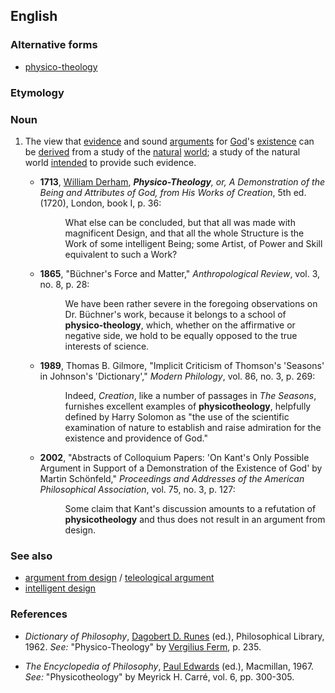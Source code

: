 ==English==

===Alternative forms===
* [[physico-theology]]

===Etymology===
{{prefix|en|physico|theology}}

===Noun===
{{en-noun|~}}

# {{lb|en|philosophy|theology|dated}} The view that [[evidence]] and sound [[argument]]s for [[God]]'s [[existence]] can be [[derive]]d from a study of the [[natural]] [[world]]; a study of the natural world [[intend]]ed to provide such evidence.
#* '''1713''', [[w:William_Derham|William Derham]], '''''Physico-Theology''', or, A Demonstration of the Being and Attributes of God, from His Works of Creation'', 5th ed. (1720), London, book I, p. 36:
#*: What else can be concluded, but that all was made with magnificent Design, and that all the whole Structure is the Work of some intelligent Being; some Artist, of Power and Skill equivalent to such a Work?
#* '''1865''', "Büchner's Force and Matter," ''Anthropological Review'', vol. 3, no. 8, p. 28:
#*: We have been rather severe in the foregoing observations on Dr. Büchner's work, because it belongs to a school of '''physico-theology''', which, whether on the affirmative or negative side, we hold to be equally opposed to the true interests of science.
#* '''1989''', Thomas B. Gilmore, "Implicit Criticism of Thomson's 'Seasons' in Johnson's 'Dictionary'," ''Modern Philology'', vol. 86, no. 3, p. 269:
#*: Indeed, ''Creation'', like a number of passages in ''The Seasons'', furnishes excellent examples of '''physicotheology''', helpfully defined by Harry Solomon as "the use of the scientific examination of nature to establish and raise admiration for the existence and providence of God."
#* '''2002''', "Abstracts of Colloquium Papers: 'On Kant's Only Possible Argument in Support of a Demonstration of the Existence of God' by Martin Schönfeld," ''Proceedings and Addresses of the American Philosophical Association'', vol. 75, no. 3, p. 127:
#*: Some claim that Kant's discussion amounts to a refutation of '''physicotheology''' and thus does not result in an argument from design.

===See also===
* [[argument from design]] / [[teleological argument]]
* [[intelligent design]]

===References===
* ''Dictionary of Philosophy'', [[w:Dagobert D. Runes|Dagobert D. Runes]] (ed.), Philosophical Library, 1962. ''See:'' "Physico-Theology" by [[w:Vergilius Ferm|Vergilius Ferm]], p. 235.

* ''The Encyclopedia of Philosophy'', [[w:Paul Edwards (philosopher)|Paul Edwards]] (ed.), Macmillan, 1967. ''See:'' "Physicotheology" by Meyrick H. Carré, vol. 6, pp. 300-305.